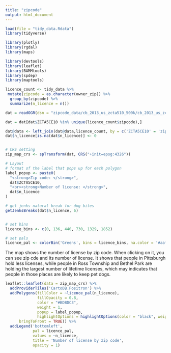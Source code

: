```yaml
---
title: "zipcode"
output: html_document
---
```


```r
load(file = "tidy_data.Rdata")
library(tidyverse)

library(plotly)
library(rgdal)
library(maps)

library(devtools)
library(leaflet)
library(BAMMtools)
library(spdep)
library(maptools)
```

```r
licence_count <- tidy_data %>% 
 mutate(zipcode = as.character(owner_zip)) %>% 
  group_by(zipcode) %>%
  summarize(n_licence = n())
```

```r
dat = readOGR(dsn = "zipcode_data/cb_2013_us_zcta510_500k/cb_2013_us_zcta510_500k.shp") 

dat = dat[dat$ZCTA5CE10 %in% unique(licence_count$zipcode),]

dat@data <- left_join(dat@data,licence_count, by = c('ZCTA5CE10' = 'zipcode'))
dat$n_licence[is.na(dat$n_licence)] <- 0


# CRS setting
zip_map_crs <- spTransform(dat, CRS("+init=epsg:4326"))
```

```r
# Layout 
# format of the label that pops up for each polygon
label_popup <- paste0(
  "<strong>Zip code: </strong>",
  dat$ZCTA5CE10,
  "<br><strong>Number of license: </strong>",
  dat$n_licence
)

# get jenks natural break for dog bites
getJenksBreaks(dat$n_licence, 6)


# set bins
licence_bins <- c(0, 136, 440, 730, 1329, 1852)

# set pals
licence_pal <- colorBin('Greens', bins = licence_bins, na.color = '#aaff56')
```

The map shows the number of license by zip code. When clicking on it, you can see zip cde and its number of license. It shows that people in Pittsburgh hold less licenses, while people in Ross Township and Bethel Park are holding the largest number of lifetime licenses, which may indicates that people in those places are likely to keep pet dogs.

```r
leaflet::leaflet(data = zip_map_crs) %>% 
  addProviderTiles('CartoDB.Positron') %>% 
  addPolygons(fillColor = ~licence_pal(n_licence),
              fillOpacity = 0.8,
              color = "#BDBDC3",
              weight = 1,
              popup = label_popup,
              highlightOptions = highlightOptions(color = "black", weight = 2,
      bringToFront = TRUE)) %>% 
  addLegend('bottomleft',
            pal = licence_pal,
            values = ~n_licence,
            title = 'Number of license by zip code',
            opacity = 1)
```
